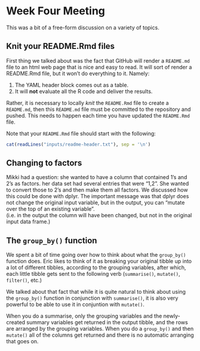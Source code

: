 # Week Four Meeting {#week4}

This was a bit of a free-form discussion on a variety of topics.

## Knit your README.Rmd files

First thing we talked about was the fact that GitHub will render a `README.md` file
to an html web page that is nice and easy to read.  It will sort of render a README.Rmd
file, but it won't do everything to it.  Namely:

1. The YAML header block comes out as a table.
2. It will __not__ evaluate all the R code and deliver the results.

Rather, it is necessary to locally _knit_ the `README.Rmd` file to create a `README.md`, then 
this `README.md` file must be committed to the repository and pushed.  This needs to happen each
time you have updated the `README.Rmd` file.  

Note that your `README.Rmd` file should start with the following:
```r
cat(readLines("inputs/readme-header.txt"), sep = '\n')
```


## Changing to factors

Mikki had a question:  she wanted to have a column that contained 1's and 2's as factors.  her
data set had several entries that were "1,2".  She wanted to convert those to 2's and then make them
all factors.  We discussed how this could be done with dplyr.  The important message was that dplyr does not
change the original input variable, but in the output, you can "mutate over the top of an existing variable".  
(i.e. in the output the column will have been changed, but not in the original input data frame.)

## The `group_by()` function

We spent a bit of time going over how to think about what the `group_by()` function does.  Eric likes to
think of it as breaking your original tibble up into a lot of different tibbles, according to the grouping
variables, after which, each little tibble gets sent to the following verb (`summarise()`, `mutate()`, `filter()`, etc.)

We talked about that fact that while it is quite natural to think about using the `group_by()` function 
in conjunction with `summarise()`, it is also very powerful to be able to use it in conjuntion with `mutate()`.

When you do a summarise, only the grouping variables and the newly-created summary variables get returned in
the output tibble, and the rows are arranged by the grouping variables.  When you do a `group_by()` and then `mutate()`
all of the columns get returned and there is no automatic arranging that goes on.  
